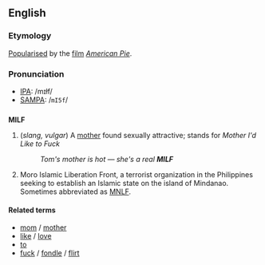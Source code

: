 ==English==

===Etymology===
[[popularise|Popularised]] by the [[film]] ''[[w:American Pie_(movie)|American Pie]]''.

===Pronunciation===
*[[Wiktionary:Pronunciation_key|IPA]]: /mɪɫf/
*[[Wiktionary:Pronunciation_key|SAMPA]]: /<tt>mI5f</tt>/

==={{Acronym}}===
'''MILF'''
# (''slang, vulgar'') A [[mother]] found sexually attractive; stands for ''Mother I'd Like to Fuck''
#:''Tom's mother is hot &mdash; she's a real '''MILF'''''
# Moro Islamic Liberation Front, a terrorist organization in the Philippines seeking to establish an Islamic state on the island of Mindanao.  Sometimes abbreviated as [[MNLF]].

====Related terms====
*[[mom]] / [[mother]]
*[[like]] / [[love]]
*[[to]]
*[[fuck]] / [[fondle]] / [[flirt]]